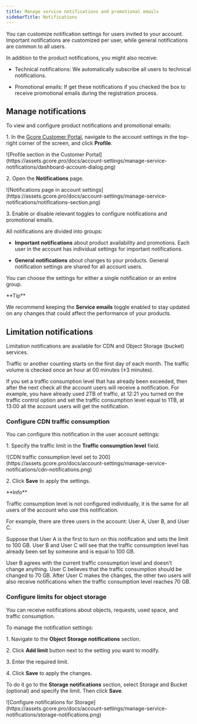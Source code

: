 ---
title: Manage service notifications and promotional emails
sidebarTitle: Notifications
---

You can customize notification settings for users invited to your account. Important notifications are customized per user, while general notifications are common to all users.

In addition to the product notifications, you might also receive: 

  * Technical notifications: We automatically subscribe all users to technical notifications. 

  * Promotional emails: If get these notifications if you checked the box to receive promotional emails during the registration process.




## Manage notifications

To view and configure product notifications and promotional emails:

1\. In the [Gcore Customer Portal](https://accounts.gcore.com/reports/dashboard), navigate to the account settings in the top-right corner of the screen, and click **Profile**.


<Frame>![Profile section in the Customer Portal](https://assets.gcore.pro/docs/account-settings/manage-service-notifications/dashboard-account-dialog.png)</Frame>



2\. Open the **Notifications** page.


<Frame>![Notifications page in account settings](https://assets.gcore.pro/docs/account-settings/manage-service-notifications/notifications-section.png)</Frame>



3\. Enable or disable relevant toggles to configure notifications and promotional emails. 

All notifications are divided into groups: 

  * **Important notifications** about product availability and promotions. Each user in the account has individual settings for important notifications.

  * **General notifications** about changes to your products. General notification settings are shared for all account users.




You can choose the settings for either a single notification or an entire group.

<Tip>
**Tip**

We recommend keeping the **Service emails** toggle enabled to stay updated on any changes that could affect the performance of your products.
</Tip>

## Limitation notifications

Limitation notifications are available for CDN and Object Storage (bucket) services. 

Traffic or another counting starts on the first day of each month. The traffic volume is checked once an hour at 00 minutes (±3 minutes).

If you set a traffic consumption level that has already been exceeded, then after the next check all the account users will receive a notification. For example, you have already used 2TB of traffic, at 12:21 you turned on the traffic control option and set the traffic consumption level equal to 1TB, at 13:00 all the account users will get the notification.

### Сonfigure CDN traffic consumption

You can configure this notification in the user account settings: 

1\. Specify the traffic limit in the **Traffic consumption level** field.


<Frame>![CDN traffic consumption level set to 200](https://assets.gcore.pro/docs/account-settings/manage-service-notifications/cdn-notifications.png)</Frame>



2\. Click **Save** to apply the settings. 

<Info>
**Info**

Traffic consumption level is not configured individually, it is the same for all users of the account who use this notification.
</Info>

For example, there are three users in the account: User A, User B, and User C. 

Suppose that User A is the first to turn on this notification and sets the limit to 100 GB. User B and User C will see that the traffic consumption level has already been set by someone and is equal to 100 GB. 

User B agrees with the current traffic consumption level and doesn't change anything. User C believes that the traffic consumption should be changed to 70 GB. After User C makes the changes, the other two users will also receive notifications when the traffic consumption level reaches 70 GB. 

### Configure limits for object storage

You can receive notifications about objects, requests, used space, and traffic consumption. 

To manage the notification settings: 

1\. Navigate to the **Object Storage notifications** section. 

2\. Click **Add limit** button next to the setting you want to modify. 

3\. Enter the required limit. 

4\. Click **Save** to apply the changes. 

To do it go to the **Storage notifications** section, select Storage and Bucket (optional) and specify the limit. Then click **Save**.


<Frame>![Configure notifications for Storage](https://assets.gcore.pro/docs/account-settings/manage-service-notifications/storage-notifications.png)</Frame>